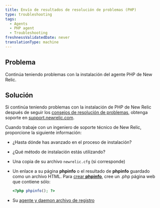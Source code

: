 ```yaml
---
title: Envío de resultados de resolución de problemas (PHP)
type: troubleshooting
tags:
  - Agents
  - PHP agent
  - Troubleshooting
freshnessValidatedDate: never
translationType: machine
---
```


## Problema

Continúa teniendo problemas con la instalación del agente PHP de New Relic.

## Solución

Si continúa teniendo problemas con la instalación de PHP de New Relic después de seguir los [consejos de resolución de problemas](/docs/apm/agents/php-agent/troubleshooting/no-data-appears-php), obtenga soporte en [support.newrelic.com](https://support.newrelic.com).

Cuando trabaje con un ingeniero de soporte técnico de New Relic, proporcione la siguiente información:

* ¿Hasta dónde has avanzado en el proceso de instalación?

* ¿Qué método de instalación estás utilizando?

* Una copia de su archivo `newrelic.cfg` (si corresponde)

* Un enlace a su página <DNT>**phpinfo**</DNT> o el resultado de <DNT>**phpinfo**</DNT> guardado como un archivo HTML. Para [crear <DNT>**phpinfo**</DNT>](/docs/php/php-kb-103), cree un .php página web que contiene sólo:

  ```php
  <?php phpinfo(); ?>
  ```

* Su [agente y daemon archivo de registro](/docs/php/php-kb-105)
